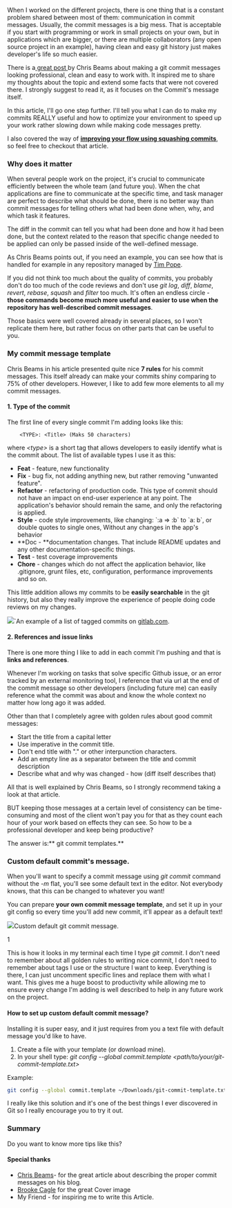 When I worked on the different projects, there is one thing that is a constant problem shared between most of them: communication in commit messages. Usually, the commit messages is a big mess. That is acceptable if you start with programming or work in small projects on your own, but in applications which are bigger, or there are multiple collaborators (any open source project in an example), having clean and easy git history just makes developer's life so much easier.

There is a[ great post ](https://chris.beams.io/posts/git-commit/)by Chris Beams about making a git commit messages looking professional, clean and easy to work with. It inspired me to share my thoughts about the topic and extend some facts that were not covered there. I strongly suggest to read it, as it focuses on the Commit's message itself.

In this article, I'll go one step further. I'll tell you what I can do to make my commits REALLY useful and how to optimize your environment to speed up your work rather slowing down while making code messages pretty.

I also covered the way of [**improving your flow using squashing commits**](https://driggl.com/blog/how-squashing-commits-can-improve-your-git-workflow), so feel free to checkout that article.

### Why does it matter

When several people work on the project, it's crucial to communicate efficiently between the whole team (and future you). When the chat applications are fine to communicate at the specific time, and task manager are perfect to describe what should be done, there is no better way than commit messages for telling others what had been done when, why, and which task it features.

The diff in the commit can tell you what had been done and how it had been done, but the context related to the reason that specific change needed to be applied can only be passed inside of the well-defined message.

As Chris Beams points out, if you need an example, you can see how that is handled for example in any repository managed by [Tim Pope](https://github.com/tpope).

If you did not think too much about the quality of commits, you probably don't do too much of the code reviews and don't use _git log_, _diff_, _blame_, _revert_, _rebase_, _squash_ and _filter_ too much. It's often an endless circle - **those commands become much more useful and easier to use when the repository has well-described commit messages**.

Those basics were well covered already in several places, so I won't replicate them here, but rather focus on other parts that can be useful to you.

### My commit message template

Chris Beams in his article presented quite nice **7 rules** for his commit messages. This itself already can make your commits shiny comparing to 75% of other developers. However, I like to add few more elements to all my commit messages.

#### 1. Type of the commit

The first line of every single commit I'm adding looks like this:

```
    <TYPE>: <Title> (Maks 50 characters)
```

where _\<type>_ is a short tag that allows developers to easily identify what is the commit about. The list of available types I use it as this:

- **Feat** - feature, new functionality
- **Fix** - bug fix, not adding anything new, but rather removing "unwanted feature".
- **Refactor** - refactoring of production code. This type of commit should not have an impact on end-user experience at any point. The application's behavior should remain the same, and only the refactoring is applied.
- **Style** - code style improvements, like changing: \`:a => :b\` to \`a: b\`, or double quotes to single ones, Without any changes in the app's behavior
- **Doc - **documentation changes. That include README updates and any other documentation-specific things.
- **Test** - test coverage improvements
- **Chore** - changes which do not affect the application behavior, like .gitignore, grunt files, etc, configuration, performance improvements and so on.

This little addition allows my commits to be **easily searchable** in the git history, but also they really improve the experience of people doing code reviews on my changes.

![](https://driggl-prod.s3.amazonaws.com/media/project/e4bd6bca-6540-45d5-a89f-43f2dfd43f81/media_upload/db6ae16c-fd16-4e41-8d3f-90865795a090/media_file/blog_nice-commit-titles.png)\`An example of a list of tagged commits on [gitlab.com](//gitlab.com).

#### 2. References and issue links

There is one more thing I like to add in each commit I'm pushing and that is **links and references**.

Whenever I'm working on tasks that solve specific Github issue, or an error tracked by an external monitoring tool, I reference that via url at the end of the commit message so other developers (including future me) can easily reference what the commit was about and know the whole context no matter how long ago it was added.

Other than that I completely agree with golden rules about good commit messages:

- Start the title from a capital letter
- Use imperative in the commit title.
- Don't end title with "." or other interpunction characters.
- Add an empty line as a separator between the title and commit description
- Describe what and why was changed - how (diff itself describes that)

All that is well explained by Chris Beams, so I strongly recommend taking a look at that article.

BUT keeping those messages at a certain level of consistency can be time-consuming and most of the client won't pay you for that as they count each hour of your work based on effects they can see. So how to be a professional developer and keep being productive?

The answer is:** git commit templates.**

### Custom default commit's message.

When you'll want to specify a commit message using _git commit_ command without the _-m_ flat, you'll see some default text in the editor. Not everybody knows, that this can be changed to whatever you want!

You can prepare **your own commit message template**, and set it up in your git config so every time you'll add new commit, it'll appear as a default text!

![](https://driggl-prod.s3.amazonaws.com/media/project/e4bd6bca-6540-45d5-a89f-43f2dfd43f81/media_upload/b28edf0b-4d7f-4144-8f0d-fcd83dbf8985/media_file/blog_default-custom-commit-template.png)Custom default git commit message.

1

This is how it looks in my terminal each time I type _git commit_. I don't need to remember about all golden rules to writing nice commit, I don't need to remember about tags I use or the structure I want to keep. Everything is there, I can just uncomment specific lines and replace them with what I want. This gives me a huge boost to productivity while allowing me to ensure every change I'm adding is well described to help in any future work on the project.

#### How to set up custom default commit message?

Installing it is super easy, and it just requires from you a text file with default message you'd like to have.

1.  Create a file with your template (or download mine).
2.  In your shell type: _git config --global commit.template \<path/to/your/git-commit-template.txt>_

Example:

```bash
git config --global commit.template ~/Downloads/git-commit-template.txt_
```

I really like this solution and it's one of the best things I ever discovered in Git so I really encourage you to try it out.

### Summary

Do you want to know more tips like this?

#### Special thanks

- [Chris Beams](https://chris.beams.io/)- for the great article about describing the proper commit messages on his blog.
- [Brooke Cagle](https://unsplash.com/@brookecagle) for the great Cover image
- My Friend - for inspiring me to write this Article.
